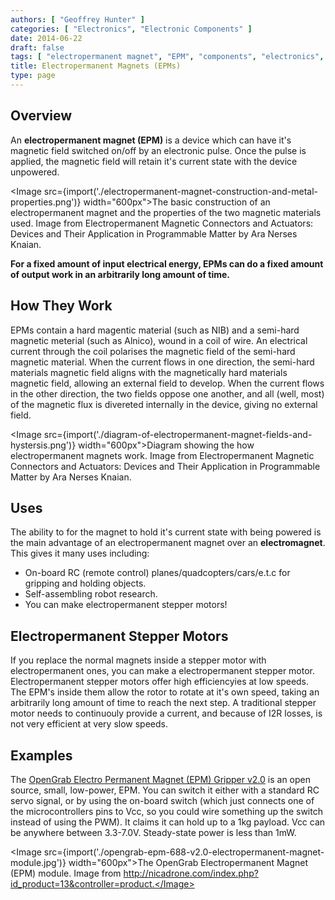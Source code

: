 ```yaml
---
authors: [ "Geoffrey Hunter" ]
categories: [ "Electronics", "Electronic Components" ]
date: 2014-06-22
draft: false
tags: [ "electropermanent magnet", "EPM", "components", "electronics", "stepper motor", "OpenGrab" ]
title: Electropermanent Magnets (EPMs)
type: page
---
```



## Overview

An **electropermanent magnet (EPM)** is a device which can have it's magnetic field switched on/off by an electronic pulse. Once the pulse is applied, the magnetic field will retain it's current state with the device unpowered.

<Image src={import('./electropermanent-magnet-construction-and-metal-properties.png')} width="600px">The basic construction of an electropermanent magnet and the properties of the two magnetic materials used. Image from Electropermanent Magnetic Connectors and Actuators: Devices and Their Application in Programmable Matter by Ara Nerses Knaian.</Image>

**For a fixed amount of input electrical energy, EPMs can do a fixed amount of output work in an arbitrarily long amount of time.**

## How They Work

EPMs contain a hard magentic material (such as NIB) and a semi-hard magnetic meterial (such as Alnico), wound in a coil of wire. An electrical current through the coil polarises the magnetic field of the semi-hard magnetic material. When the current flows in one direction, the semi-hard materials magnetic field aligns with the magnetically hard materials magnetic field, allowing an external field to develop. When the current flows in the other direction, the two fields oppose one another, and all (well, most) of the magnetic flux is divereted internally in the device, giving no external field.

<Image src={import('./diagram-of-electropermanent-magnet-fields-and-hystersis.png')} width="600px">Diagram showing the how electropermanent magnets work. Image from Electropermanent Magnetic Connectors and Actuators: Devices and Their Application in Programmable Matter by Ara Nerses Knaian.</Image>

## Uses

The ability to for the magnet to hold it's current state with being powered is the main advantage of an electropermanent magnet over an **electromagnet**. This gives it many uses including:

* On-board RC (remote control) planes/quadcopters/cars/e.t.c for gripping and holding objects.
* Self-assembling robot research.
* You can make electropermanent stepper motors!

## Electropermanent Stepper Motors

If you replace the normal magnets inside a stepper motor with electropermanent ones, you can make a electropermanent stepper motor. Electropermanent stepper motors offer high efficiencyies at low speeds. The EPM's inside them allow the rotor to rotate at it's own speed, taking an arbitrarily long amount of time to reach the next step. A traditional stepper motor needs to continuouly provide a current, and because of I2R losses, is not very efficient at very slow speeds.

## Examples

The [OpenGrab Electro Permanent Magnet (EPM) Gripper v2.0](http://nicadrone.com/index.php?id_product=13&controller=product) is an open source, small, low-power, EPM. You can switch it either with a standard RC servo signal, or by using the on-board switch (which just connects one of the microcontrollers pins to Vcc, so you could wire something up the switch instead of using the PWM). It claims it can hold up to a 1kg payload. Vcc can be anywhere between 3.3-7.0V. Steady-state power is less than 1mW.

<Image src={import('./opengrab-epm-688-v2.0-electropermanent-magnet-module.jpg')} width="600px">The OpenGrab Electropermanent Magnet (EPM) module. Image from http://nicadrone.com/index.php?id_product=13&controller=product.</Image>
